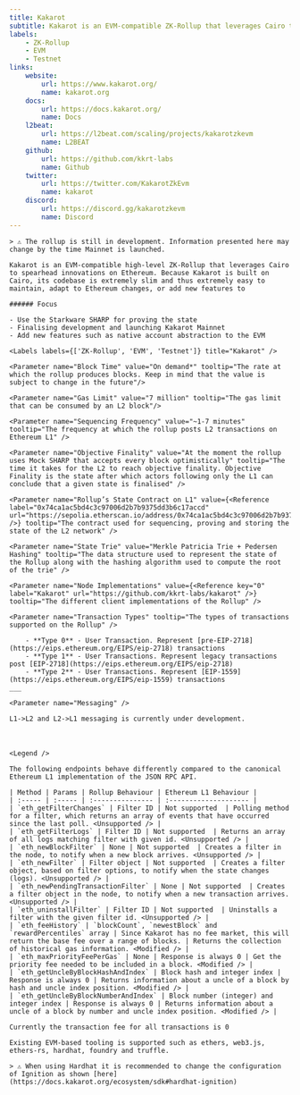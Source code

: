 ```yaml
---
title: Kakarot
subtitle: Kakarot is an EVM-compatible ZK-Rollup that leverages Cairo to spearhead innovations on Ethereum. At the moment, the rollup uses a trusted and centralised sequencer operated by the core team.
labels:
    - ZK-Rollup
    - EVM
    - Testnet
links:
    website:
        url: https://www.kakarot.org/
        name: kakarot.org
    docs:
        url: https://docs.kakarot.org/
        name: Docs
    l2beat:
        url: https://l2beat.com/scaling/projects/kakarotzkevm
        name: L2BEAT
    github:
        url: https://github.com/kkrt-labs
        name: Github
    twitter:
        url: https://twitter.com/KakarotZkEvm
        name: kakarot
    discord:
        url: https://discord.gg/kakarotzkevm
        name: Discord
---
```


<Section title="Overview">

    > ⚠️ The rollup is still in development. Information presented here may change by the time Mainnet is launched.

    Kakarot is an EVM-compatible high-level ZK-Rollup that leverages Cairo to spearhead innovations on Ethereum. Because Kakarot is built on Cairo, its codebase is extremely slim and thus extremely easy to maintain, adapt to Ethereum changes, or add new features to
   
    ###### Focus

    - Use the Starkware SHARP for proving the state 
    - Finalising development and launching Kakarot Mainnet
    - Add new features such as native account abstraction to the EVM

    <Labels labels={['ZK-Rollup', 'EVM', 'Testnet']} title="Kakarot" />


</Section>

<Section title="General">

    <Parameter name="Block Time" value="On demand*" tooltip="The rate at which the rollup produces blocks. Keep in mind that the value is subject to change in the future"/>

    <Parameter name="Gas Limit" value="7 million" tooltip="The gas limit that can be consumed by an L2 block"/>

    <Parameter name="Sequencing Frequency" value="~1-7 minutes" tooltip="The frequency at which the rollup posts L2 transactions on Ethereum L1" />

    <Parameter name="Objective Finality" value="At the moment the rollup uses Mock SHARP that accepts every block optimistically" tooltip="The time it takes for the L2 to reach objective finality. Objective Finality is the state after which actors following only the L1 can conclude that a given state is finalised" />

    <Parameter name="Rollup’s State Contract on L1" value={<Reference label="0x74ca1ac5bd4c3c97006d2b7b9375dd3b6c17accd" url="https://sepolia.etherscan.io/address/0x74ca1ac5bd4c3c97006d2b7b9375dd3b6c17accd" />} tooltip="The contract used for sequencing, proving and storing the state of the L2 network" />

    <Parameter name="State Trie" value="Merkle Patricia Trie + Pedersen Hashing" tooltip="The data structure used to represent the state of the Rollup along with the hashing algorithm used to compute the root of the trie" />

    <Parameter name="Node Implementations" value={<Reference key="0" label="Kakarot" url="https://github.com/kkrt-labs/kakarot" />} tooltip="The different client implementations of the Rollup" />

    <Parameter name="Transaction Types" tooltip="The types of transactions supported on the Rollup" />

        - **Type 0** - User Transaction. Represent [pre-EIP-2718](https://eips.ethereum.org/EIPS/eip-2718) transactions
        - **Type 1** - User Transactions. Represent legacy transactions post [EIP-2718](https://eips.ethereum.org/EIPS/eip-2718)
        - **Type 2** - User Transactions. Represent [EIP-1559](https://eips.ethereum.org/EIPS/eip-1559) transactions
    ___

    <Parameter name="Messaging" />

    L1->L2 and L2->L1 messaging is currently under development.

</Section>

<Section title="OPCODEs">
    <Table data={opcodes} type="opcodes" />
</Section>

<Section title="Precompiled Contracts">
    <Table data={precompiles} type="precompiles" />
</Section>

<Section title="System Contracts">
    <Table data={system_contracts} type="system_contracts" />
</Section>

<Section title="RPC-API">

    <Legend />

    The following endpoints behave differently compared to the canonical Ethereum L1 implementation of the JSON RPC API.

    | Method | Params | Rollup Behaviour | Ethereum L1 Behaviour |
    | :----- | :----- | :--------------- | :-------------------- |
    | `eth_getFilterChanges` | Filter ID | Not supported  | Polling method for a filter, which returns an array of events that have occurred since the last poll. <Unsupported /> |
    | `eth_getFilterLogs` | Filter ID | Not supported  | Returns an array of all logs matching filter with given id. <Unsupported /> |
    | `eth_newBlockFilter` | None | Not supported  | Creates a filter in the node, to notify when a new block arrives. <Unsupported /> |
    | `eth_newFilter` | Filter object | Not supported  | Creates a filter object, based on filter options, to notify when the state changes (logs). <Unsupported /> |
    | `eth_newPendingTransactionFilter` | None | Not supported  | Creates a filter object in the node, to notify when a new transaction arrives. <Unsupported /> |
    | `eth_uninstallFilter` | Filter ID | Not supported  | Uninstalls a filter with the given filter id. <Unsupported /> |
    | `eth_feeHistory` | `blockCount`, `newestBlock` and `rewardPercentiles` array | Since Kakarot has no fee market, this will return the base fee over a range of blocks. | Returns the collection of historical gas information. <Modified /> |
    | `eth_maxPriorityFeePerGas` | None | Response is always 0 | Get the priority fee needed to be included in a block. <Modified /> |
    | `eth_getUncleByBlockHashAndIndex` | Block hash and integer index | Response is always 0 | Returns information about a uncle of a block by hash and uncle index position. <Modified /> |
    | `eth_getUncleByBlockNumberAndIndex` | Block number (integer) and integer index | Response is always 0 | Returns information about a uncle of a block by number and uncle index position. <Modified /> |


</Section>

<Section title="Transaction Fees">

    Currently the transaction fee for all transactions is 0

</Section>

<Section title="Tools">

    Existing EVM-based tooling is supported such as ethers, web3.js, ethers-rs, hardhat, foundry and truffle.
    
    > ⚠️ When using Hardhat it is recommended to change the configuration of Ignition as shown [here](https://docs.kakarot.org/ecosystem/sdk#hardhat-ignition)

</Section>
